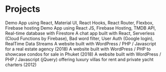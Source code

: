 # Projects

<ProjectCard title="Airbnb clone Demo App" link="https://airbnb-clone-49877.web.app" bg="linear-gradient(to right, #333399 0%, #9966cc 100%)">
Demo App using React, Material UI, React Hooks, React Router, Flexbox, Firebase hosting
</ProjectCard>

<ProjectCard title="Netflix Clone Demo App" link="https://netflix-clone-5966a.web.app/" bg="linear-gradient(to right, #993333 0%, #cc6666 100%)">
Demo App using React JS, Firebase Hosting, TMDB API, Real-time database with Firestore
</ProjectCard>

<ProjectCard title="Superchat App" link="https://superchat-b5cca.web.app/" bg="linear-gradient(to right, #336699 0%, #99cccc 100%)">
A chat app built with React, Serverless (Cloud Functions by Firebase), Bad word filter, User Auth (Google login), RealTime Data Streams
</ProjectCard>

<ProjectCard title="Phuket-RealEstate.com" link="https://phuket-realestate.com/" bg="linear-gradient(to right, #333399 0%, #9966cc 100%)">
A website built with WordPress / PHP / Javascript for a real estate agency (2018)
</ProjectCard>

<ProjectCard title="Phuket.condos" link="https://phuket.condos" bg="linear-gradient(to right, #993333 0%, #cc6666 100%)">
A website built with WordPress / PHP to showcase condos for sale in Phuket (2018)
</ProjectCard>

<ProjectCard title="PhuketDeluxe.com" link="https://phuketdeluxe.com/" bg="linear-gradient(to right, #339933 0%, #66cc66 100%)">
A website built with WordPress / PHP / Javascript (jQuery) offering luxury villas for rent and private yacht charters (2012)
</ProjectCard>

